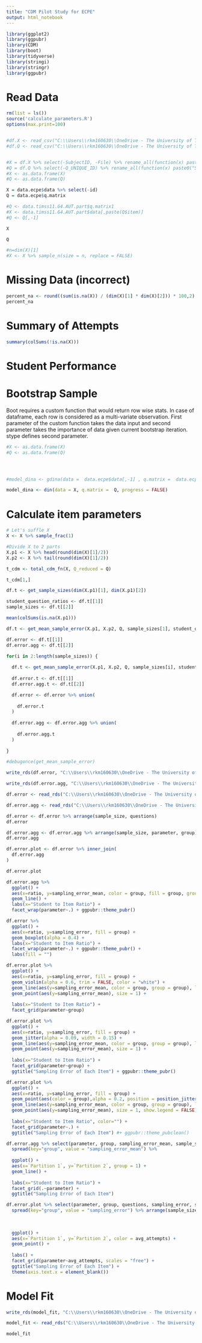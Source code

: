 ```yaml
---
title: "CDM Pilot Study for ECPE"
output: html_notebook
---
```



```r
library(ggplot2)
library(ggpubr)
library(CDM)
library(boot)
library(tidyverse)
library(stringi)
library(stringr)
library(ggpubr)
```

# Read Data
```r
rm(list = ls())
source('calculate_parameters.R')
options(max.print=100)


#df.X <- read_csv("C:\\Users\\rkm160630\\OneDrive - The University of Texas at Dallas\\Ritesh Folder\\POCs\\data\\FirstYearProject\\X.csv") %>% mutate_all(as.integer)
#df.Q <- read_csv("C:\\Users\\rkm160630\\OneDrive - The University of Texas at Dallas\\Ritesh Folder\\POCs\\data\\FirstYearProject\\Q.csv") %>% mutate_all(as.integer)


#X = df.X %>% select(-SubjectID, -File) %>% rename_all(function(x) paste0("Q",x))
#Q = df.Q %>% select(-Q_UNIQUE_ID) %>% rename_all(function(x) paste0("S",x))
#X <- as.data.frame(X) 
#Q <- as.data.frame(Q) 

X = data.ecpe$data %>% select(-id)
Q = data.ecpe$q.matrix

#Q <- data.timss11.G4.AUT.part$q.matrix1
#X <- data.timss11.G4.AUT.part$data[,paste(Q$item)]
#Q <- Q[,-1]


```

```r
X 
```

```r
Q
```

```r
#n=dim(X)[1]
#X <- X %>% sample_n(size = n, replace = FALSE)
```

# Missing Data (incorrect)
```r
percent_na <- round((sum(is.na(X)) / (dim(X)[1] * dim(X)[2])) * 100,2)
percent_na
```

# Summary of Attempts

```r

summary(colSums(!is.na(X)))

```


# Student Performance


# Bootstrap Sample 

Boot requires a custom function that would return row wise stats. In case of dataframe, each row is considered as a multi-variate observation. First parameter of the custom function takes the data input and second parameter takes the importance of data given current bootstrap iteration. stype defines second parameter.



```r



#X <- as.data.frame(X) 
#Q <- as.data.frame(Q) 




#model_dina <- gdina(data =  data.ecpe$data[,-1] , q.matrix =  data.ecpe$q.matrix, maxit = 10, rule = "GDINA2")

model_dina <- din(data = X, q.matrix =  Q, progress = FALSE)

```



# Calculate item parameters

```r
# Let's suffle X
X <- X %>% sample_frac(1)

#Divide X to 2 parts
X.p1 <- X %>% head(round(dim(X)[1]/2))
X.p2 <- X %>% tail(round(dim(X)[1]/2))


```


```r

t_cdm <- total_cdm_fn(X, Q_reduced = Q)

t_cdm[1,]

```


```r

df.t <- get_sample_sizes(dim(X.p1)[1], dim(X.p1)[2])

student_question_ratios <- df.t[[1]]
sample_sizes <- df.t[[2]]

mean(colSums(is.na(X.p1)))

df.t <- get_mean_sample_error(X.p1, X.p2, Q, sample_sizes[1], student_question_ratios[1],2)

df.error <- df.t[[1]]
df.error.agg <- df.t[[2]]

```


```r

for(i in 2:length(sample_sizes)) {
  
  df.t <- get_mean_sample_error(X.p1, X.p2, Q, sample_sizes[i], student_question_ratios[i],2)
  
  df.error.t <- df.t[[1]]
  df.error.agg.t <- df.t[[2]]

  df.error <- df.error %>% union(
    
    df.error.t
  )
  
  df.error.agg <- df.error.agg %>% union(
    
    df.error.agg.t
  )
  
}

#debugonce(get_mean_sample_error)

```

```r
write_rds(df.error, "C:\\Users\\rkm160630\\OneDrive - The University of Texas at Dallas\\Ritesh Folder\\POCs\\data\\FirstYearProject\\df_error_ecpe.rds")

write_rds(df.error.agg, "C:\\Users\\rkm160630\\OneDrive - The University of Texas at Dallas\\Ritesh Folder\\POCs\\data\\FirstYearProject\\df_error_agg_ecpe.rds")
```


```r
df.error <- read_rds("C:\\Users\\rkm160630\\OneDrive - The University of Texas at Dallas\\Ritesh Folder\\POCs\\data\\FirstYearProject\\df_error_ecpe.rds")

df.error.agg <- read_rds("C:\\Users\\rkm160630\\OneDrive - The University of Texas at Dallas\\Ritesh Folder\\POCs\\data\\FirstYearProject\\df_error_agg_ecpe.rds")


```



```r
df.error <- df.error %>% arrange(sample_size, questions)
df.error
```

```r
df.error.agg <- df.error.agg %>% arrange(sample_size, parameter, group)
df.error.agg
```

```r

df.error.plot <- df.error %>% inner_join(
  df.error.agg
) 

df.error.plot

```

```r

df.error.agg %>% 
  ggplot() + 
  aes(x=ratio, y=sampling_error_mean, color = group, fill = group, group = group) +
  geom_line() +
  labs(x="Student to Item Ratio") +
  facet_wrap(parameter~.) + ggpubr::theme_pubr()

```


```r

df.error %>% 
  ggplot() + 
  aes(x=ratio, y=sampling_error, fill = group) +
  geom_boxplot(alpha = 0.4) +
  labs(x="Student to Item Ratio") +
  facet_wrap(parameter~.) + ggpubr::theme_pubr() + 
  labs(fill = "")


```

```r

df.error.plot %>% 
  ggplot() + 
  aes(x=ratio, y=sampling_error, fill = group) +
  geom_violin(alpha = 0.6, trim = FALSE, color = "white") +
  geom_line(aes(y=sampling_error_mean, color = group, group = group), linetype = 1, size = 1) + 
  geom_point(aes(y=sampling_error_mean), size = 1) + 
  
  labs(x="Student to Item Ratio") +
  facet_grid(parameter~group)

```


```r

df.error.plot %>%
  ggplot() + 
  aes(x=ratio, y=sampling_error, fill = group) +
  geom_jitter(alpha = 0.09, width = 0.15) +
  geom_line(aes(y=sampling_error_mean, color = group, group = group), linetype = 1, size = 1) + 
  geom_point(aes(y=sampling_error_mean), size = 1) + 
  
  labs(x="Student to Item Ratio") +
  facet_grid(parameter~group) + 
  ggtitle("Sampling Error of Each Item") + ggpubr::theme_pubr()

```


```r

df.error.plot %>%
  ggplot() + 
  aes(x=ratio, y=sampling_error, fill = group) +
  geom_point(aes(color = group),alpha = 0.2, position = position_jitterdodge(jitter.width = 0.1, dodge.width = 0.29), show.legend = FALSE) +
  geom_line(aes(y=sampling_error_mean, color = group, group = group), linetype = 1, size = 1) + 
  geom_point(aes(y=sampling_error_mean), size = 1, show.legend = FALSE) + 
  
  labs(x="Student to Item Ratio", color="") +
  facet_grid(parameter~.) + 
  ggtitle("Sampling Error of Each Item") #+ ggpubr::theme_pubclean()

```



```r

df.error.agg %>% select(parameter, group, sampling_error_mean, sample_size, ratio) %>% 
  spread(key="group", value = "sampling_error_mean") %>%
  
  ggplot() + 
  aes(x=`Partition 1`, y=`Partition 2`, group = 1) +
  geom_line() +
  
  labs(x="Student to Item Ratio") +
  facet_grid(.~parameter) + 
  ggtitle("Sampling Error of Each Item")

```

```r

df.error.plot %>% select(parameter, group, questions, sampling_error, sample_size, avg_attempts) %>% 
  spread(key="group", value = "sampling_error") %>% arrange(sample_size) %>%
  
  
  
  ggplot() + 
  aes(x=`Partition 1`, y=`Partition 2`, color = avg_attempts) +
  geom_point() +
  
  labs() +
  facet_grid(parameter~avg_attempts, scales = "free") + 
  ggtitle("Sampling Error of Each Item") + 
  theme(axis.text.x = element_blank())

```

# Model Fit

```r

write_rds(model_fit, "C:\\Users\\rkm160630\\OneDrive - The University of Texas at Dallas\\Ritesh Folder\\POCs\\data\\FirstYearProject\\df_model_fit_ecpe.rds")

model_fit <- read_rds("C:\\Users\\rkm160630\\OneDrive - The University of Texas at Dallas\\Ritesh Folder\\POCs\\data\\FirstYearProject\\df_model_fit_ecpe.rds")

model_fit

```

